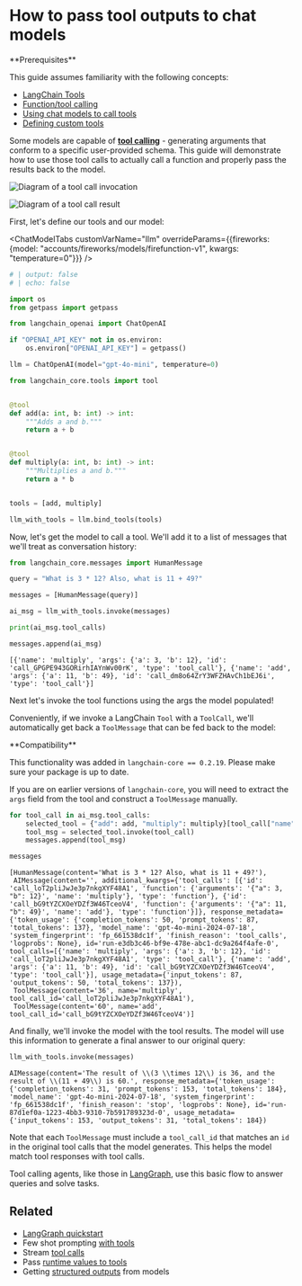 # How to pass tool outputs to chat models

<Info>
**Prerequisites**

This guide assumes familiarity with the following concepts:

- [LangChain Tools](/oss/python/concepts/tools)
- [Function/tool calling](/oss/python/concepts/tool_calling)
- [Using chat models to call tools](/oss/python/how-to/tool_calling)
- [Defining custom tools](/oss/python/how-to/custom_tools/)

</Info>

Some models are capable of [**tool calling**](/oss/python/concepts/tool_calling) - generating arguments that conform to a specific user-provided schema. This guide will demonstrate how to use those tool calls to actually call a function and properly pass the results back to the model.

![Diagram of a tool call invocation](/img/tool_invocation.png)

![Diagram of a tool call result](/img/tool_results.png)

First, let's define our tools and our model:

<ChatModelTabs
  customVarName="llm"
  overrideParams={{fireworks: {model: "accounts/fireworks/models/firefunction-v1", kwargs: "temperature=0"}}}
/>



```python
# | output: false
# | echo: false

import os
from getpass import getpass

from langchain_openai import ChatOpenAI

if "OPENAI_API_KEY" not in os.environ:
    os.environ["OPENAI_API_KEY"] = getpass()

llm = ChatOpenAI(model="gpt-4o-mini", temperature=0)
```


```python
from langchain_core.tools import tool


@tool
def add(a: int, b: int) -> int:
    """Adds a and b."""
    return a + b


@tool
def multiply(a: int, b: int) -> int:
    """Multiplies a and b."""
    return a * b


tools = [add, multiply]

llm_with_tools = llm.bind_tools(tools)
```

Now, let's get the model to call a tool. We'll add it to a list of messages that we'll treat as conversation history:


```python
from langchain_core.messages import HumanMessage

query = "What is 3 * 12? Also, what is 11 + 49?"

messages = [HumanMessage(query)]

ai_msg = llm_with_tools.invoke(messages)

print(ai_msg.tool_calls)

messages.append(ai_msg)
```
```output
[{'name': 'multiply', 'args': {'a': 3, 'b': 12}, 'id': 'call_GPGPE943GORirhIAYnWv00rK', 'type': 'tool_call'}, {'name': 'add', 'args': {'a': 11, 'b': 49}, 'id': 'call_dm8o64ZrY3WFZHAvCh1bEJ6i', 'type': 'tool_call'}]
```
Next let's invoke the tool functions using the args the model populated!

Conveniently, if we invoke a LangChain `Tool` with a `ToolCall`, we'll automatically get back a `ToolMessage` that can be fed back to the model:

<Warning>
**Compatibility**


This functionality was added in `langchain-core == 0.2.19`. Please make sure your package is up to date.

If you are on earlier versions of `langchain-core`, you will need to extract the `args` field from the tool and construct a `ToolMessage` manually.

</Warning>


```python
for tool_call in ai_msg.tool_calls:
    selected_tool = {"add": add, "multiply": multiply}[tool_call["name"].lower()]
    tool_msg = selected_tool.invoke(tool_call)
    messages.append(tool_msg)

messages
```



```output
[HumanMessage(content='What is 3 * 12? Also, what is 11 + 49?'),
 AIMessage(content='', additional_kwargs={'tool_calls': [{'id': 'call_loT2pliJwJe3p7nkgXYF48A1', 'function': {'arguments': '{"a": 3, "b": 12}', 'name': 'multiply'}, 'type': 'function'}, {'id': 'call_bG9tYZCXOeYDZf3W46TceoV4', 'function': {'arguments': '{"a": 11, "b": 49}', 'name': 'add'}, 'type': 'function'}]}, response_metadata={'token_usage': {'completion_tokens': 50, 'prompt_tokens': 87, 'total_tokens': 137}, 'model_name': 'gpt-4o-mini-2024-07-18', 'system_fingerprint': 'fp_661538dc1f', 'finish_reason': 'tool_calls', 'logprobs': None}, id='run-e3db3c46-bf9e-478e-abc1-dc9a264f4afe-0', tool_calls=[{'name': 'multiply', 'args': {'a': 3, 'b': 12}, 'id': 'call_loT2pliJwJe3p7nkgXYF48A1', 'type': 'tool_call'}, {'name': 'add', 'args': {'a': 11, 'b': 49}, 'id': 'call_bG9tYZCXOeYDZf3W46TceoV4', 'type': 'tool_call'}], usage_metadata={'input_tokens': 87, 'output_tokens': 50, 'total_tokens': 137}),
 ToolMessage(content='36', name='multiply', tool_call_id='call_loT2pliJwJe3p7nkgXYF48A1'),
 ToolMessage(content='60', name='add', tool_call_id='call_bG9tYZCXOeYDZf3W46TceoV4')]
```


And finally, we'll invoke the model with the tool results. The model will use this information to generate a final answer to our original query:


```python
llm_with_tools.invoke(messages)
```



```output
AIMessage(content='The result of \\(3 \\times 12\\) is 36, and the result of \\(11 + 49\\) is 60.', response_metadata={'token_usage': {'completion_tokens': 31, 'prompt_tokens': 153, 'total_tokens': 184}, 'model_name': 'gpt-4o-mini-2024-07-18', 'system_fingerprint': 'fp_661538dc1f', 'finish_reason': 'stop', 'logprobs': None}, id='run-87d1ef0a-1223-4bb3-9310-7b591789323d-0', usage_metadata={'input_tokens': 153, 'output_tokens': 31, 'total_tokens': 184})
```


Note that each `ToolMessage` must include a `tool_call_id` that matches an `id` in the original tool calls that the model generates. This helps the model match tool responses with tool calls.

Tool calling agents, like those in [LangGraph](https://langchain-ai.github.io/langgraph/tutorials/introduction/), use this basic flow to answer queries and solve tasks.

## Related

- [LangGraph quickstart](https://langchain-ai.github.io/langgraph/tutorials/introduction/)
- Few shot prompting [with tools](/oss/python/how-to/tools_few_shot/)
- Stream [tool calls](/oss/python/how-to/tool_streaming/)
- Pass [runtime values to tools](/oss/python/how-to/tool_runtime)
- Getting [structured outputs](/oss/python/how-to/structured_output/) from models
